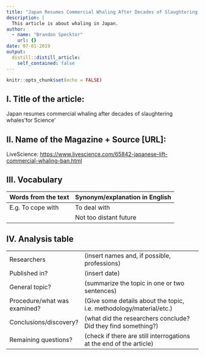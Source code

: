 ```yaml
---
title: "Japan Resumes Commercial Whaling After Decades of Slaughtering Whales 'for Science"
description: |
  This article is about whaling in Japan.
author: 
  - name: "Brandon Specktor"
    url: {}
date: 07-01-2019
output:
  distill::distill_article:
    self_contained: false
---
```


```r
knitr::opts_chunk$set(echo = FALSE)
```

## I. Title of the article: 

Japan resumes commercial whaling after decades of slaughtering whales'for Science'

## II. Name of the Magazine + Source [URL]:

LiveScience: <https://www.livescience.com/65842-japanese-lift-commercial-whaling-ban.html>


##  III. Vocabulary 

| Words from the text | Synonym/explanation in English |
| ------------------- | ------------------------------ |
| E.g. To cope with   | To deal with                   |
|                     | Not too distant future         |

## IV. Analysis table 

|                              |                                                                     |
| ---------------------------- | ------------------------------------------------------------------- |
| Researchers                  | (insert names and, if possible, professions)                        |
| Published in?                | (insert date)                                                       |
| General topic?               |  (summarize the topic in one or two sentences)                      |
| Procedure/what was examined? | (Give some details about the topic, i.e. methodology/material/etc.) |
| Conclusions/discovery?       |  (what did the researchers conclude? Did they find something?)      |
| Remaining questions?         | (check if there are still interrogations at the end of the article) |

